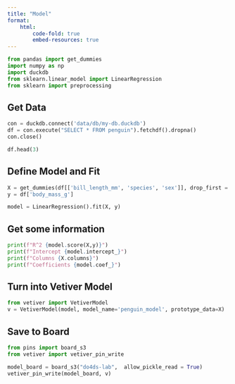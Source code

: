 ```yaml
---
title: "Model"
format: 
    html:
        code-fold: true
        embed-resources: true
---
```


```python
from pandas import get_dummies
import numpy as np
import duckdb
from sklearn.linear_model import LinearRegression
from sklearn import preprocessing

```

## Get Data

```python
con = duckdb.connect('data/db/my-db.duckdb')
df = con.execute("SELECT * FROM penguin").fetchdf().dropna()
con.close()

df.head(3)
```

## Define Model and Fit

```python
X = get_dummies(df[['bill_length_mm', 'species', 'sex']], drop_first = True)
y = df['body_mass_g']

model = LinearRegression().fit(X, y)
```

## Get some information

```python
print(f"R^2 {model.score(X,y)}")
print(f"Intercept {model.intercept_}")
print(f"Columns {X.columns}")
print(f"Coefficients {model.coef_}")
```

## Turn into Vetiver Model

```python
from vetiver import VetiverModel
v = VetiverModel(model, model_name='penguin_model', prototype_data=X)
```

## Save to Board

```python
from pins import board_s3
from vetiver import vetiver_pin_write

model_board = board_s3("do4ds-lab",  allow_pickle_read = True)
vetiver_pin_write(model_board, v)
```

>